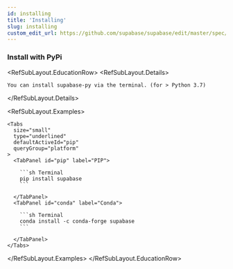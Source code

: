 ```yaml
---
id: installing
title: 'Installing'
slug: installing
custom_edit_url: https://github.com/supabase/supabase/edit/master/spec/supabase_py_v2.yml
---
```


### Install with PyPi

<RefSubLayout.EducationRow>
  <RefSubLayout.Details>

    You can install supabase-py via the terminal. (for > Python 3.7)

  </RefSubLayout.Details>

  <RefSubLayout.Examples>

    <Tabs
      size="small"
      type="underlined"
      defaultActiveId="pip"
      queryGroup="platform"
    >
      <TabPanel id="pip" label="PIP">

        ```sh Terminal
        pip install supabase
        ```

      </TabPanel>
      <TabPanel id="conda" label="Conda">

        ```sh Terminal
        conda install -c conda-forge supabase
        ```

      </TabPanel>
    </Tabs>

  </RefSubLayout.Examples>
</RefSubLayout.EducationRow>
